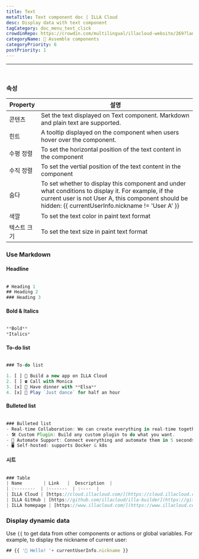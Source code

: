 ```yaml
---
title: Text
metaTitle: Text component doc | ILLA Cloud
desc: Display data with text component
tagCategory: doc_menu_text_click
crowdinRepo: https://crowdin.com/multilingual/illacloud-website/269?languages=en&filter=basic&value=0
categoryName: 🧬 Assemble components
categoryPriority: 6
postPriority: 1
---
```


* * *

## <h2 hidden>Text</h2>

<img src='https://cdn.illacloud.com/official-website/img/docs/assemble/text1.png' alt="" />

### 속성

| Property | 설명                                                                                                                                                                                                            |
| -------- | ------------------------------------------------------------------------------------------------------------------------------------------------------------------------------------------------------------- |
| 콘텐츠      | Set the text displayed on Text component. Markdown and plain text are supported.                                                                                                                              |
| 힌트       | A tooltip displayed on the component when users hover over the component.                                                                                                                                     |
| 수평 정렬    | To set the horizontal position of the text content in the component                                                                                                                                           |
| 수직 정렬    | To set the vertial position of the text content in the component                                                                                                                                              |
| 숨다       | To set whether to display this component and under what conditions to display it. For example, if the current user is not User A, this component should be hidden: {{ currentUserInfo.nickname != 'User A' }} |
| 색깔       | To set the text color in paint text format                                                                                                                                                                    |
| 텍스트 크기   | To set the text size in paint text format                                                                                                                                                                     |

### Use Markdown

#### Headline

<img src='https://cdn.illacloud.com/official-website/img/docs/assemble/text2.png' alt="" />

```jsx
# Heading 1
## Heading 2
### Heading 3
```

#### Bold & Italics

<img src='https://cdn.illacloud.com/official-website/img/docs/assemble/text3.png' alt="" />

```jsx
**Bold**
*Italics*
```

#### To-do list

<img src='https://cdn.illacloud.com/official-website/img/docs/assemble/text4.png' alt="" />

```jsx
### To-do list

1. [ ] 🚀 Build a new app on ILLA Cloud
2. [ ] ☎️ Call with Monica
3. [x] 🍷 Have dinner with **Elsa**
4. [x] 💃 Play `Just dance` for half an hour
```

#### Bulleted list

<img src='https://cdn.illacloud.com/official-website/img/docs/assemble/text5.png' alt="" />

```jsx
### Bulleted list
- Real-time Collaboration: We can create everything in real-time together.
- 🛠 Custom Plugin: Build any custom plugin to do what you want.
- 🤖 Automate Support: Connect everything and automate them in 5 seconds.
- 🖥 Self-hosted: supports Docker & k8s
```

#### 시트

<img src='https://cdn.illacloud.com/official-website/img/docs/assemble/text6.png' alt="" />

```jsx
### Table
| Name        | Link   |  Description  |
| :--------  | :-------  | :----  |
| ILLA Cloud | [https://cloud.illacloud.com/](https://cloud.illacloud.com/) |Build apps on ILLA Cloud|
| ILLA GitHub | [https://github.com/illacloud/illa-builder](https://github.com/illacloud/illa-builder) |Star us on GitHub|
| ILLA homepage | [https://www.illacloud.com/](https://www.illacloud.com/) |ILLA Cloud Offical website
```

### Display dynamic data

Use `{{` to get data from other components or actions or global variables. For example, to display the nickname of current user:

```jsx
## {{ '👋 Hello! '+ currentUserInfo.nickname }}
```
